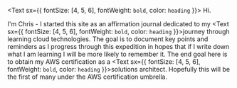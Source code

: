 <Text sx={{ fontSize: [4, 5, 6], fontWeight: `bold`, color: `heading` }}>
  Hi.
</Text>

I'm Chris - I started this site as an affirmation journal dedicated to my <Text sx={{ fontSize: [4, 5, 6], fontWeight: `bold`, color: `heading` }}>journey</Text> through learning cloud technologies. The goal is to document key points and reminders as I progress through this expedition in hopes that if I write down what I am learning I will be more likely to remember it. The end goal here is to obtain my AWS certification as a <Text sx={{ fontSize: [4, 5, 6], fontWeight: `bold`, color: `heading` }}>solutions architect</Text>. Hopefully this will be the first of many under the AWS certification umbrella.